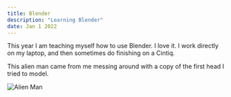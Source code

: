 ```yaml
---
title: Blender
description: "Learning Blender"
date: Jan 1 2022
---
```


This year I am teaching myself how to use Blender.  I love it.  I work directly on my laptop, and then sometimes do finishing on a Cintiq.

This alien man came from me messing around with a copy of the first head I tried to model. 

<Image
        src="/images/alien-man.png"
        alt="Alien Man"
        width={480} 
        height={270}
      />

